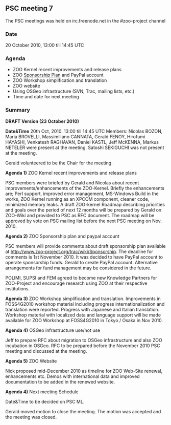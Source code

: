 
== PSC meeting 7 ==

The PSC meetings was held on irc.freenode.net in the #zoo-project channel

=== Date ===

20 October 2010, 13:00 till 14:45 UTC

=== Agenda ===

*ZOO Kernel recent improvements and release plans
*ZOO [http://www.zoo-project.org/trac/wiki/Sponsorship Sponsorship Plan] and PayPal account
*ZOO Workshop simplification and translation 
*ZOO website
*Using OSGeo infrastructure (SVN, Trac, mailing lists, etc.)
*Time and date for next meeting

=== Summary ===
'''DRAFT Version (23 October 2010)'''

'''Date&Time'''  20th Oct, 2010. 13:00 till 14:45 UTC Members: Nicolas BOZON, Maria BROVELLI, Massimiliano CANNATA, Gerald FENOY, Hirofumi HAYASHI, Venkatesh RAGHAVAN, Daniel KASTL, Jeff McKENNA, Markus NETELER were present at the meeting. Satoshi SEKIGUCHI was not present at the meeting.

Gerald volunteered to be the Chair for the meeting.

'''Agenda 1)''' ZOO Kernel recent improvements and release plans

PSC members were briefed by Gerald and Nicolas about recent improvements/enhancements of the ZOO-Kernel. Briefly the 
enhancements are; Perl support, improved error management,
MS-Windows Build in the works, ZOO Kernel running as an 
XPCOM component, cleaner code, minimized memory leaks.
A draft ZOO-kernel Roadmap describing priorities and goals over
the period of next 12 months will be prepared by Gerald on ZOO-Wiki
and provided to PSC as RFC document. The roadmap will be approved
by vote on PSC mailing list before the next PSC meeting on 
Nov. 2010.  

'''Agenda 2)'''  ZOO Sponsorship plan and paypal account

PSC members will provide comments about draft sponsorship
plan available at http://www.zoo-project.org/trac/wiki/Sponsorship.
The deadline for comments is 1st November 2010. It was decided 
to have PayPal account to operate sponsorship funds. Gerald
to create PayPal account. Alternative arrangements for
fund management may be considered in the future.

POLIMI, SUPSI and FEM agreed to become new Knowledge Partners for 
ZOO-Project and encourage research using ZOO at their respective
institutions.

'''Agenda 3)''' ZOO Workshop simplification and translation.
Improvements in FOSS4G2010 workshop material including
progress internationalization and translation were reported.
Progress with Japanese and Italian translation. Workshop
material with localized data and language support will be
made available for ZOO Workshop at FOSS4G2010 in Tokyo / Osaka
in Nov 2010.

'''Agenda 4)''' OSGeo infrastructure use/not use

Jeff to prepare RFC about migration to OSGeo infrastructure and
also ZOO incubation in OSGeo. RFC to be prepared before the
November 2010 PSC meeting and discussed at the meeting.

'''Agenda 5)''' ZOO Website

Nick proposed mid-December 2010 as timeline for ZOO Web-Site 
renewal, enhancements etc. Demos with international data and
improved documentation to be added in the renewed website.

'''Agenda 4)''' Next meeting Schedule

Date&Time to be decided on PSC ML.

Gerald moved motion to close the meeting. The motion was accepted and the meeting was closed.



{{TracNotice|{{PAGENAME}}}}